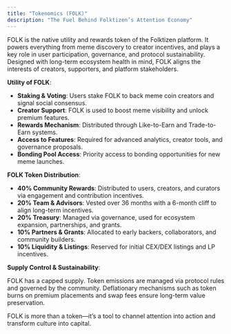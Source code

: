```yaml
---
title: "Tokenomics (FOLK)"
description: "The Fuel Behind Folktizen’s Attention Economy"
---
```


FOLK is the native utility and rewards token of the Folktizen platform. It powers everything from meme discovery to creator incentives, and plays a key role in user participation, governance, and protocol sustainability. Designed with long-term ecosystem health in mind, FOLK aligns the interests of creators, supporters, and platform stakeholders.

**Utility of FOLK**:

- **Staking & Voting**: Users stake FOLK to back meme coin creators and signal social consensus.
- **Creator Support**: FOLK is used to boost meme visibility and unlock premium features.
- **Rewards Mechanism**: Distributed through Like-to-Earn and Trade-to-Earn systems.
- **Access to Features**: Required for advanced analytics, creator tools, and governance proposals.
- **Bonding Pool Access**: Priority access to bonding opportunities for new meme launches.

**FOLK Token Distribution**:

- **40% Community Rewards**: Distributed to users, creators, and curators via engagement and contribution incentives.
- **20% Team & Advisors**: Vested over 36 months with a 6-month cliff to align long-term incentives.
- **20% Treasury**: Managed via governance, used for ecosystem expansion, partnerships, and grants.
- **10% Partners & Grants**: Allocated to early backers, collaborators, and community builders.
- **10% Liquidity & Listings**: Reserved for initial CEX/DEX listings and LP incentives.

**Supply Control & Sustainability**:

FOLK has a capped supply. Token emissions are managed via protocol rules and governed by the community. Deflationary mechanisms such as token burns on premium placements and swap fees ensure long-term value preservation.

FOLK is more than a token—it’s a tool to channel attention into action and transform culture into capital.
